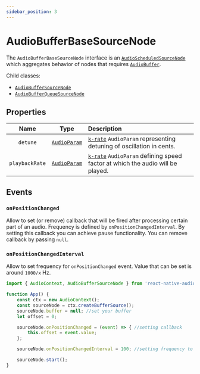 ```yaml
---
sidebar_position: 3
---
```



# AudioBufferBaseSourceNode

The `AudioBufferBaseSourceNode` interface is an [`AudioScheduledSourceNode`](/sources/audio-scheduled-source-node) which aggregates behavior of nodes that requires [`AudioBuffer`](/sources/audio-buffer).

Child classes:
 - [`AudioBufferSourceNode`](/sources/audio-buffer-source-node)
 - [`AudioBufferQueueSourceNode`](/sources/audio-buffer-queue-source-node)

## Properties

| Name | Type | Description |
| :----: | :----: | :-------- |
| `detune` | [`AudioParam`](/core/audio-param) | [`k-rate`](/core/audio-param#a-rate-vs-k-rate) `AudioParam` representing detuning of oscillation in cents. |
| `playbackRate` | [`AudioParam`](/core/audio-param) | [`k-rate`](/core/audio-param#a-rate-vs-k-rate) `AudioParam` defining speed factor at which the audio will be played. |


## Events

### `onPositionChanged` <MobileOnly />

Allow to set (or remove) callback that will be fired after processing certain part of an audio.
Frequency is defined by `onPositionChangedInterval`. By setting this callback you can achieve pause functionality.
You can remove callback by passing `null`.

### `onPositionChangedInterval` <MobileOnly /> 

Allow to set frequency for `onPositionChanged` event. Value that can be set is around `1000/x` Hz.

```ts
import { AudioContext, AudioBufferSourceNode } from 'react-native-audio-api';

function App() {
    const ctx = new AudioContext();
    const sourceNode = ctx.createBufferSource();
    sourceNode.buffer = null; //set your buffer
    let offset = 0;

    sourceNode.onPositionChanged = (event) => { //setting callback
        this.offset = event.value;
    };

    sourceNode.onPositionChangedInterval = 100; //setting frequency to ~10Hz

    sourceNode.start();
}
```
